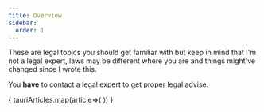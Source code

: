 ```yaml
---
title: Overview
sidebar:
  order: 1
---
```



<SimonSays title="I am not a legal expert and this is not legal advise">
These are legal topics you should get familiar with but keep in mind that I'm not a legal expert, laws may be different where you are and things might've changed since I wrote this.

You **have** to contact a legal expert to get proper legal advise.
</SimonSays>


<CardGrid>
{ tauriArticles.map(article=>(
  <LinkCard title={article.data.title} description={article.data.description} href={import.meta.env.BASE_URL+article.slug} />
)) }
</CardGrid>
